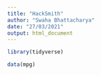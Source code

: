 ```yaml
---
title: "HackSmith"
author: "Swaha Bhattacharya"
date: "27/03/2021"
output: html_document
---
```


```r
library(tidyverse)
```



```r
data(mpg)
```

